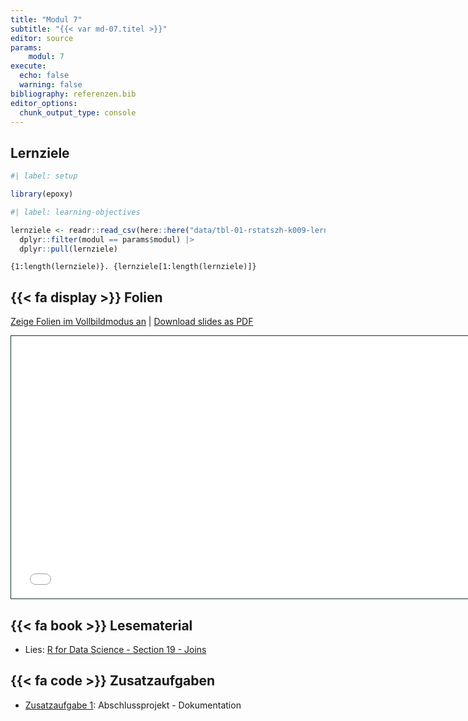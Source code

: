 ```yaml
---
title: "Modul 7"
subtitle: "{{< var md-07.titel >}}"
editor: source
params:
    modul: 7
execute: 
  echo: false
  warning: false
bibliography: referenzen.bib
editor_options: 
  chunk_output_type: console
---
```


## Lernziele

```r
#| label: setup

library(epoxy)
```

```r
#| label: learning-objectives

lernziele <- readr::read_csv(here::here("data/tbl-01-rstatszh-k009-lernziele.csv")) |> 
  dplyr::filter(modul == params$modul) |>
  dplyr::pull(lernziele)

```

```epoxy
{1:length(lernziele)}. {lernziele[1:length(lernziele)]}
```

## {{< fa display >}} Folien

[Zeige Folien im Vollbildmodus an](../folien/md-07-daten-formen.html) | [Download slides as PDF](https://github.com/rstatszh-k009/website/raw/main/folien/md-07-daten-formen.pdf)

```{=html}
<iframe class="slide-deck" src="../folien/md-07-daten-formen.html" height="420" width="747" style="border: 1px solid #123233;"></iframe>
```

## {{< fa book >}} Lesematerial

- Lies: [R for Data Science - Section 19 - Joins](https://r4ds.hadley.nz/joins)

## {{< fa code >}} Zusatzaufgaben

- [Zusatzaufgabe 1](../zusatzaufgaben/md-07/za-07-01-abschlussprojekt.qmd): Abschlussprojekt - Dokumentation 
